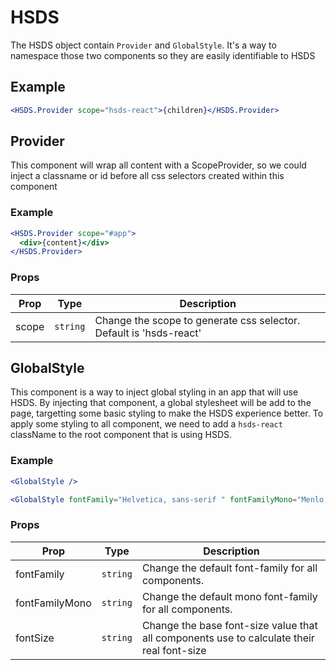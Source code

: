 
<Meta title="Utilities/HSDS" />

# HSDS

The HSDS object contain `Provider` and `GlobalStyle`. It's a way to namespace those two components so they are easily identifiable to HSDS

## Example

```jsx
<HSDS.Provider scope="hsds-react">{children}</HSDS.Provider>
```

## Provider

This component will wrap all content with a ScopeProvider, so we could inject a classname or id before all css selectors created within this component

### Example

```jsx
<HSDS.Provider scope="#app">
  <div>{content}</div>
</HSDS.Provider>
```

### Props

| Prop  | Type     | Description                                                        |
| ----- | -------- | ------------------------------------------------------------------ |
| scope | `string` | Change the scope to generate css selector. Default is 'hsds-react' |


## GlobalStyle

This component is a way to inject global styling in an app that will use HSDS. By injecting that component, a global stylesheet will be add to the page,
targetting some basic styling to make the HSDS experience better. To apply some styling to all component,
we need to add a `hsds-react` className to the root component that is using HSDS.

### Example

```jsx
<GlobalStyle />
```

```jsx
<GlobalStyle fontFamily="Helvetica, sans-serif " fontFamilyMono="Menlo, serif" fontSize="15 />
```

### Props

| Prop           | Type     | Description                                                                               |
| -------------- | -------- | ----------------------------------------------------------------------------------------- |
| fontFamily     | `string` | Change the default font-family for all components.                                        |
| fontFamilyMono | `string` | Change the default mono font-family for all components.                                   |
| fontSize       | `string` | Change the base font-size value that all components use to calculate their real font-size |

